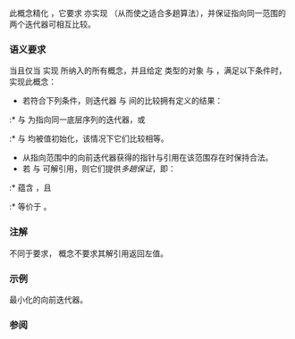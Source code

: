{{cpp/title|forward_iterator}}
{{cpp/iterator/navbar}}
{{ddcl|header=iterator|since=c++20|1=
template&lt; class I &gt;
    concept forward_iterator =
        std::input_iterator&lt;I&gt; &amp;&amp;
        std::derived_from&lt;/*ITER_CONCEPT*/&lt;I&gt;, std::forward_iterator_tag&gt; &amp;&amp;
        std::incrementable&lt;I&gt; &amp;&amp;
        std::sentinel_for&lt;I, I&gt;;
}}

此概念精化 {{lc|std::input_iterator}}，它要求 {{tt|I}} 亦实现 {{tt|std::incrementable}}（从而使之适合多趟算法），并保证指向同一范围的两个迭代器可相互比较。

{{cpp/iterator/iter_concept}}

===语义要求===
当且仅当 {{tt|I}} 实现 {{tt|std::forward_iterator}} 所纳入的所有概念，并且给定 {{tt|I}} 类型的对象 {{c|i}} 与 {{c|j}}，满足以下条件时，{{tt|I}} 实现此概念：

* 若符合下列条件，则迭代器 {{c|i}} 与 {{c|j}} 间的比较拥有定义的结果：
:* {{c|i}} 与 {{c|j}} 为指向同一底层序列的迭代器，或
:* {{c|i}} 与 {{c|j}} 均被值初始化，该情况下它们比较相等。
* 从指向范围中的向前迭代器获得的指针与引用在该范围存在时保持合法。
* 若 {{c|i}} 与 {{c|j}} 可解引用，则它们提供''多趟保证''，即：
:* {{c|1=i == j}} 蕴含 {{c|1=++i == ++j}}，且
:* {{c|((void)[](auto x){ ++x; }(i), *i)}} 等价于 {{c|*i}}。

===注解===
不同于{{named req|ForwardIterator}}要求，{{tt|forward_iterator}} 概念不要求其解引用返回左值。

===示例===
最小化的向前迭代器。

{{source|1=
#include &lt;cstddef&gt;
#include &lt;iterator&gt;

struct SimpleForwardIterator
{
    using difference_type = std::ptrdiff_t;
    using value_type = int;

    int operator*() const;

    SimpleForwardIterator&amp; operator++();

    SimpleForwardIterator operator++(int)
    {
        auto tmp = *this;
        ++*this;
        return tmp;
    }

    bool operator==(const SimpleForwardIterator&amp;) const;
};

static_assert(std::forward_iterator&lt;SimpleForwardIterator&gt;);
}}

===参阅===
{{dsc begin}}
{{dsc inc|cpp/iterator/dsc input_iterator}}
{{dsc inc|cpp/iterator/dsc bidirectional_iterator}}
{{dsc end}}

{{langlinks|de|en|es|ja|ru}}